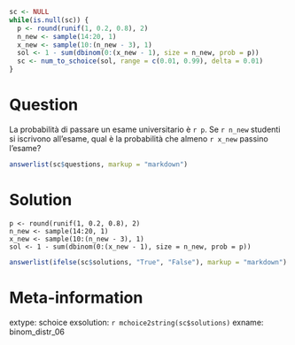 ```r
sc <- NULL
while(is.null(sc)) {
  p <- round(runif(1, 0.2, 0.8), 2)
  n_new <- sample(14:20, 1)
  x_new <- sample(10:(n_new - 3), 1)
  sol <- 1 - sum(dbinom(0:(x_new - 1), size = n_new, prob = p))
  sc <- num_to_schoice(sol, range = c(0.01, 0.99), delta = 0.01)
}
```

Question
========
La probabilità di passare un esame universitario è `r p`. Se `r n_new` studenti si iscrivono all'esame, qual è la probabilità che almeno `r x_new` passino l'esame?


```r
answerlist(sc$questions, markup = "markdown")
```

Solution
========

```
p <- round(runif(1, 0.2, 0.8), 2)
n_new <- sample(14:20, 1)
x_new <- sample(10:(n_new - 3), 1)
sol <- 1 - sum(dbinom(0:(x_new - 1), size = n_new, prob = p))
```

```r
answerlist(ifelse(sc$solutions, "True", "False"), markup = "markdown")
```

Meta-information
================
extype: schoice
exsolution: `r mchoice2string(sc$solutions)`
exname: binom_distr_06
